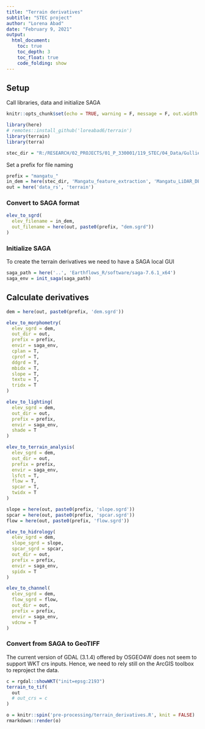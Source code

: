 ```yaml
---
title: "Terrain derivatives"
subtitle: "STEC project"
author: "Lorena Abad"
date: "February 9, 2021"
output: 
  html_document: 
    toc: true
    toc_depth: 3
    toc_float: true
    code_folding: show
---
```


## Setup
Call libraries, data and initialize SAGA

```r
knitr::opts_chunk$set(echo = TRUE, warning = F, message = F, out.width = "100%")

```
```r
library(here)
# remotes::install_github('loreabad6/terrain')
library(terrain)
library(terra)

```
```r
stec_dir = "R:/RESEARCH/02_PROJECTS/01_P_330001/119_STEC/04_Data/Gullies-Mangatu"
```

Set a prefix for file naming

```r
prefix = "mangatu_"
in_dem = here(stec_dir, 'Mangatu_feature_extraction', 'Mangatu_LiDAR_DEM_2019.tif')
out = here('data_rs', 'terrain')
```

### Convert to SAGA format

```r
elev_to_sgrd(
  elev_filename = in_dem,
  out_filename = here(out, paste0(prefix, "dem.sgrd"))
)
```

### Initialize SAGA
To create the terrain derivatives we need to have a SAGA local GUI

```r
saga_path = here('..', 'Earthflows_R/software/saga-7.6.1_x64')
saga_env = init_saga(saga_path)
```

## Calculate derivatives

```r
dem = here(out, paste0(prefix, 'dem.sgrd'))

```
```r
elev_to_morphometry(
  elev_sgrd = dem,
  out_dir = out,
  prefix = prefix,
  envir = saga_env,
  cplan = T,
  cprof = T,
  ddgrd = T,
  mbidx = T,
  slope = T,
  textu = T,
  tridx = T
)

elev_to_lighting(
  elev_sgrd = dem,
  out_dir = out,
  prefix = prefix,
  envir = saga_env,
  shade = T
)

elev_to_terrain_analysis(
  elev_sgrd = dem,
  out_dir = out,
  prefix = prefix,
  envir = saga_env,
  lsfct = T,
  flow = T,
  spcar = T,
  twidx = T
)

slope = here(out, paste0(prefix, 'slope.sgrd'))
spcar = here(out, paste0(prefix, 'spcar.sgrd'))
flow = here(out, paste0(prefix, 'flow.sgrd'))

elev_to_hidrology(
  elev_sgrd = dem,
  slope_sgrd = slope,
  spcar_sgrd = spcar,
  out_dir = out,
  prefix = prefix,
  envir = saga_env,
  spidx = T
)

elev_to_channel(
  elev_sgrd = dem,
  flow_sgrd = flow,
  out_dir = out,
  prefix = prefix,
  envir = saga_env,
  vdcnw = T
)
```

### Convert from SAGA to GeoTIFF
The current version of GDAL (3.1.4) offered by OSGEO4W
does not seem to support WKT crs inputs. Hence, we need
to rely still on the ArcGIS toolbox to reproject the data. 

```r
c = rgdal::showWKT("init=epsg:2193")
terrain_to_tif(
  out
  # out_crs = c
)

```
```r
o = knitr::spin('pre-processing/terrain_derivatives.R', knit = FALSE)
rmarkdown::render(o)
```

